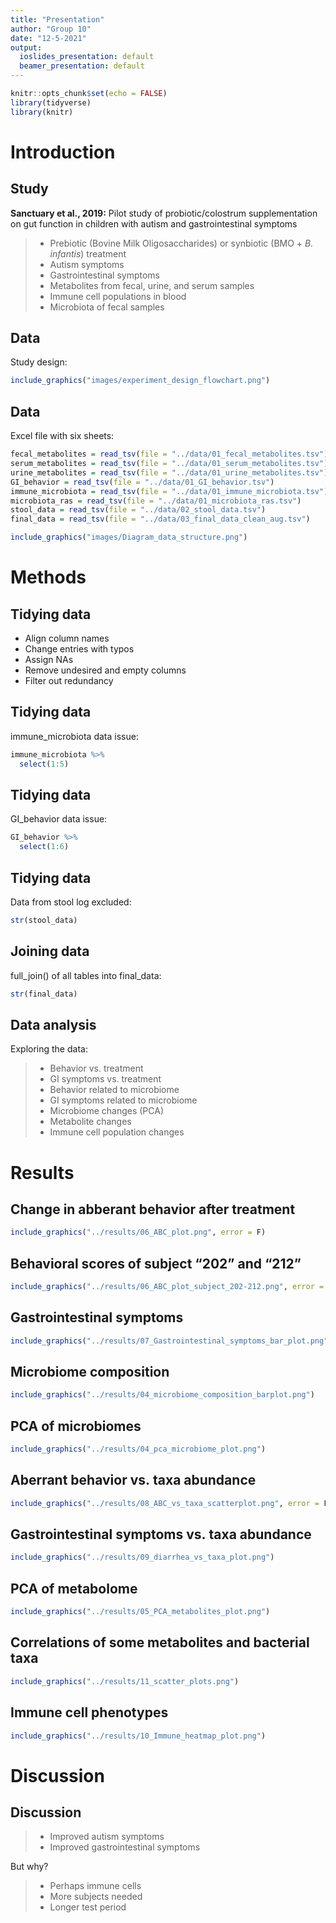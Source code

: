 ```yaml
---
title: "Presentation"
author: "Group 10"
date: "12-5-2021"
output:
  ioslides_presentation: default
  beamer_presentation: default
---
```


```r
knitr::opts_chunk$set(echo = FALSE)
library(tidyverse)
library(knitr)
```

# Introduction 

## Study {.build}

__Sanctuary et al., 2019:__
Pilot study of probiotic/colostrum supplementation on gut function in children with autism and gastrointestinal symptoms

> - Prebiotic (Bovine Milk Oligosaccharides) or synbiotic (BMO + _B. infantis_) treatment
 - Autism symptoms
 - Gastrointestinal symptoms
 - Metabolites from fecal, urine, and serum samples
 - Immune cell populations in blood
 - Microbiota of fecal samples

## Data


Study design:

```r
include_graphics("images/experiment_design_flowchart.png")
```


## Data

Excel file with six sheets:


```r
fecal_metabolites = read_tsv(file = "../data/01_fecal_metabolites.tsv")
serum_metabolites = read_tsv(file = "../data/01_serum_metabolites.tsv")
urine_metabolites = read_tsv(file = "../data/01_urine_metabolites.tsv")
GI_behavior = read_tsv(file = "../data/01_GI_behavior.tsv")
immune_microbiota = read_tsv(file = "../data/01_immune_microbiota.tsv")
microbiota_ras = read_tsv(file = "../data/01_microbiota_ras.tsv")
stool_data = read_tsv(file = "../data/02_stool_data.tsv")
final_data = read_tsv(file = "../data/03_final_data_clean_aug.tsv")

```


```r
include_graphics("images/Diagram_data_structure.png")
```


# Methods

## Tidying data

- Align column names
- Change entries with typos
- Assign NAs
- Remove undesired and empty columns
- Filter out redundancy


## Tidying data

immune_microbiota data issue:

```r
immune_microbiota %>% 
  select(1:5)
```

## Tidying data

GI_behavior data issue:

```r
GI_behavior %>% 
  select(1:6)
```

## Tidying data

Data from stool log excluded:

```r
str(stool_data)
```

## Joining data

full_join() of all tables into final_data:

```r
str(final_data)
```


## Data analysis {.build}

Exploring the data:

> - Behavior vs. treatment
- GI symptoms vs. treatment
- Behavior related to microbiome
- GI symptoms related to microbiome
- Microbiome changes (PCA)
- Metabolite changes
- Immune cell population changes

# Results


## Change in abberant behavior after treatment

```r
include_graphics("../results/06_ABC_plot.png", error = F)
```

## Behavioral scores of subject "202" and "212" 

```r
include_graphics("../results/06_ABC_plot_subject_202-212.png", error = F)
```

## Gastrointestinal symptoms

```r
include_graphics("../results/07_Gastrointestinal_symptoms_bar_plot.png", error = F)
```


## Microbiome composition

```r
include_graphics("../results/04_microbiome_composition_barplot.png")
```

## PCA of microbiomes

```r
include_graphics("../results/04_pca_microbiome_plot.png")
```

## Aberrant behavior vs. taxa abundance

```r
include_graphics("../results/08_ABC_vs_taxa_scatterplot.png", error = F)
```



## Gastrointestinal symptoms vs. taxa abundance 

```r
include_graphics("../results/09_diarrhea_vs_taxa_plot.png")
```

## PCA of metabolome

```r
include_graphics("../results/05_PCA_metabolites_plot.png")
```

## Correlations of some metabolites and bacterial taxa

```r
include_graphics("../results/11_scatter_plots.png")

```


## Immune cell phenotypes
```r
include_graphics("../results/10_Immune_heatmap_plot.png")
```



# Discussion

## Discussion {.build}

> - Improved autism symptoms
- Improved gastrointestinal symptoms

But why?

> - Perhaps immune cells
- More subjects needed
- Longer test period









